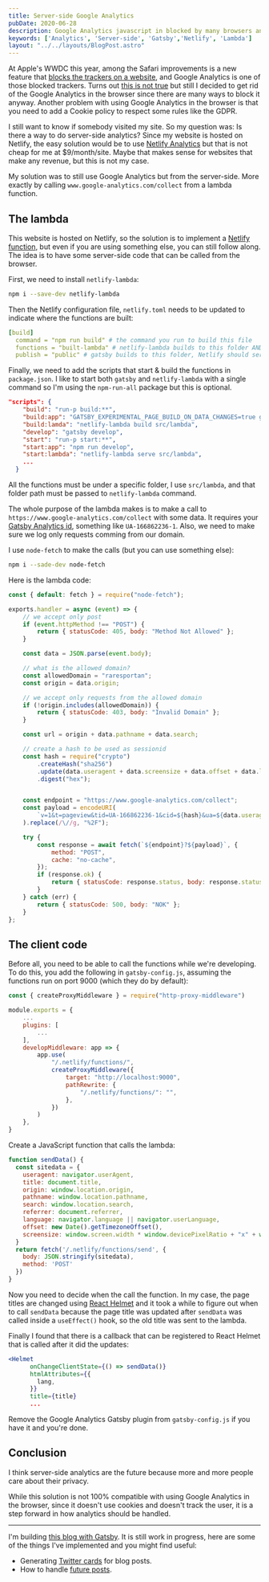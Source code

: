 ```yaml
---
title: Server-side Google Analytics
pubDate: 2020-06-28
description: Google Analytics javascript in blocked by many browsers and users. Here is how to use Google Analytics server-side, more exactly from a lambda function.
keywords: ['Analytics', 'Server-side', 'Gatsby','Netlify', 'Lambda']
layout: "../../layouts/BlogPost.astro"
---
```

At Apple's WWDC this year, among the Safari improvements is a new feature that [blocks the trackers on a website](https://appleinsider.com/articles/20/06/22/safari-now-blocks-google-analytics-on-sites-new-privacy-report-feature-shows),
and Google Analytics is one of those blocked trackers. Turns out [this is not true](https://www.simoahava.com/analytics/no-safari-does-not-block-google-analytics/)
but still I decided to get rid of the Google Analytics in the browser since there are many ways to block it anyway.
Another problem with using Google Analytics in the browser is that you need to add a Cookie policy to respect some rules like the GDPR.

I still want to know if somebody visited my site. So my question was: Is there a way to do server-side analytics?
Since my website is hosted on Netlify, the easy solution would be to use [Netlify Analytics](https://www.netlify.com/products/analytics/) 
but that is not cheap for me at $9/month/site. Maybe that makes sense for websites that make any revenue, but this is not my case.

My solution was to still use Google Analytics but from the server-side. More exactly by calling `www.google-analytics.com/collect`
from a lambda function. 

## The lambda
This website is hosted on Netlify, so the solution is to implement a [Netlify function](https://docs.netlify.com/functions/overview/?_ga=2.219207577.1057640386.1593408076-330896924.1584543554),
but even if you are using something else, you can still follow along. The idea is to have some server-side code that can 
be called from the browser.

First, we need to install `netlify-lambda`:
```bash
npm i --save-dev netlify-lambda
```
Then the Netlify configuration file, `netlify.toml` needs to be updated to indicate where the functions are built:
```yaml
[build]
  command = "npm run build" # the command you run to build this file
  functions = "built-lambda" # netlify-lambda builds to this folder AND Netlify reads functions from here
  publish = "public" # gatsby builds to this folder, Netlify should serve all these files statically
```
Finally, we need to add the scripts that start & build the functions in `package.json`. 
I like to start both `gatsby` and `netlify-lambda` with a single command so I'm using the `npm-run-all` package but
this is optional.
```json
"scripts": {
    "build": "run-p build:**",  
    "build:app": "GATSBY_EXPERIMENTAL_PAGE_BUILD_ON_DATA_CHANGES=true gatsby build --log-pages",  
    "build:lamda": "netlify-lambda build src/lambda", 
    "develop": "gatsby develop",
    "start": "run-p start:**",
    "start:app": "npm run develop",
    "start:lambda": "netlify-lambda serve src/lambda", 
    ...
  }
```
All the functions must be under a specific folder, I use `src/lambda`, and that folder path must be passed to `netlify-lambda` command.

The whole purpose of the lambda makes is to make a call to `https://www.google-analytics.com/collect` with some
data. It requires your [Gatsby Analytics id](https://support.google.com/analytics/answer/1008080?hl=en#:~:text=Find%20your%20Tracking%20ID%20and,in%20to%20your%20Analytics%20account.&text=Select%20an%20account%20from%20the,the%20top%20of%20the%20page.), something like `UA-166862236-1`.
Also, we need to make sure we log only requests comming from our domain.

I use `node-fetch` to make the calls (but you can use something else):
```bash
npm i --sade-dev node-fetch
```

Here is the lambda code:
```javascript
const { default: fetch } = require("node-fetch");

exports.handler = async (event) => {
    // we accept only post
    if (event.httpMethod !== "POST") {
        return { statusCode: 405, body: "Method Not Allowed" };
    }

    const data = JSON.parse(event.body);

    // what is the allowed domain?
    const allowedDomain = "raresportan";
    const origin = data.origin;

    // we accept only requests from the allowed domain
    if (!origin.includes(allowedDomain)) {
        return { statusCode: 403, body: "Invalid Domain" };
    }

    const url = origin + data.pathname + data.search;

    // create a hash to be used as sessionid
    const hash = require("crypto")
        .createHash("sha256")
        .update(data.useragent + data.screensize + data.offset + data.language)
        .digest("hex");


    const endpoint = "https://www.google-analytics.com/collect";
    const payload = encodeURI(
        `v=1&t=pageview&tid=UA-166862236-1&cid=${hash}&ua=${data.useragent}&aip=1&ds=web&dl=${url}&dt=${data.title}&ul=${data.language}&dr=${data.referrer}`
    ).replace(/\//g, "%2F");

    try {
        const response = await fetch(`${endpoint}?${payload}`, {
            method: "POST",
            cache: "no-cache",
        });
        if (response.ok) {
            return { statusCode: response.status, body: response.statusText };
        }
    } catch (err) {
        return { statusCode: 500, body: "NOK" };
    }
};
```

## The client code
Before all, you need to be able to call the functions while we're developing. To do this, you add the following in
`gatsby-config.js`, assuming the functions run on port 9000 (which they do by default):

```javascript
const { createProxyMiddleware } = require("http-proxy-middleware")   

module.exports = {
    ...
    plugins: [
        ...
    ],
    developMiddleware: app => {   
        app.use(    
            "/.netlify/functions/",   
            createProxyMiddleware({    
                target: "http://localhost:9000",   
                pathRewrite: {    
                    "/.netlify/functions/": "",   
                },  
            })  
        )  
    },
}    
```

Create a JavaScript function that calls the lambda:
```javascript
function sendData() {
  const sitedata = {
    useragent: navigator.userAgent,
    title: document.title,
    origin: window.location.origin,
    pathname: window.location.pathname,
    search: window.location.search,
    referrer: document.referrer,
    language: navigator.language || navigator.userLanguage,
    offset: new Date().getTimezoneOffset(),
    screensize: window.screen.width * window.devicePixelRatio + "x" + window.screen.height * window.devicePixelRatio
  }
  return fetch('/.netlify/functions/send', {
    body: JSON.stringify(sitedata),
    method: 'POST'
  })
}
```

Now you need to decide when the call the function. 
In my case, the page titles are changed using [React Helmet](https://github.com/nfl/react-helmet) and it took a while to figure out when to call `sendData` 
because the page title was updated after `sendData` was called inside a `useEffect()` hook, so the old title was sent to the lambda.

Finally I found that there is a callback that can be registered to React Helmet that is called after it did the updates:
```jsx
<Helmet
      onChangeClientState={() => sendData()}  
      htmlAttributes={{
        lang,
      }}
      title={title}
      ...
```

Remove the Google Analytics Gatsby plugin from `gatsby-config.js` if you have it and you're done.


## Conclusion
I think server-side analytics are the future because more and more people care about their privacy.

While this solution is not 100% compatible with using Google Analytics in the browser, since it doesn't use cookies 
and doesn't track the user, it is a step forward in how analytics should be handled.

---
I'm building [this blog with Gatsby](/how-i-made-this-site-with-gatsby-convertkit-and-netlify/).
It is still work in progress, here are some of the things I've implemented and you might find useful:
* Generating [Twitter cards](/how-to-automate-twitter-card-images-for-your-blog/) for blog posts.
* How to handle [future posts](/how-to-handle-future-posts-in-gatsby/).

